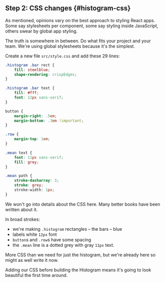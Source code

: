 ## Step 2: CSS changes {#histogram-css}

As mentioned, opinions vary on the best approach to styling React apps. Some
say stylesheets per component, some say styling inside JavaScript, others swear
by global app styling.

The truth is somewhere in between. Do what fits your project and your team.
We're using global stylesheets because it's the simplest.

Create a new file `src/style.css` and add these 29 lines:

```{.css caption="style.css stylesheet"}
.histogram .bar rect {
    fill: steelblue;
    shape-rendering: crispEdges;
}

.histogram .bar text {
    fill: #fff;
    font: 12px sans-serif;
}

button {
    margin-right: .5em;
    margin-bottom: .3em !important;
}

.row {
    margin-top: 1em;
}

.mean text {
    font: 11px sans-serif;
    fill: grey;
}

.mean path {
    stroke-dasharray: 3;
    stroke: grey;
    stroke-width: 1px;
}
```

We won't go into details about the CSS here. Many better books have been
written about it.

In broad strokes:

- we're making `.histogram` rectangles – the bars – blue
- labels white `12px` font
- `button`s and `.row`s have some spacing
- the `.mean` line is a dotted grey with gray `11px` text.

More CSS than we need for just the histogram, but we're already here so might
as well write it now.

Adding our CSS before building the Histogram means it's going to look beautiful
the first time around.